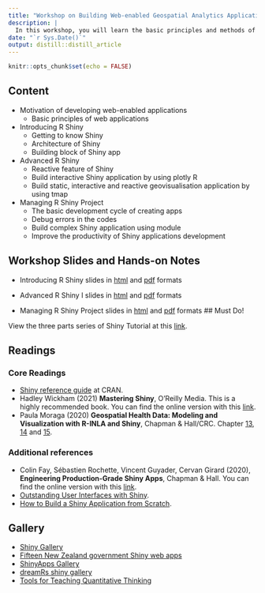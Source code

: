 ```yaml
---
title: "Workshop on Building Web-enabled Geospatial Analytics Applications with R Shiny"
description: |
  In this workshop, you will learn the basic principles and methods of R Shiny.
date: "`r Sys.Date()`"
output: distill::distill_article
---
```


```r
knitr::opts_chunk$set(echo = FALSE)
```

## Content

+ Motivation of developing web-enabled applications
    + Basic principles of web applications
+ Introducing R Shiny
    + Getting to know Shiny
    + Architecture of Shiny
    + Building block of Shiny app
+ Advanced R Shiny 
    + Reactive feature of Shiny
    + Build interactive Shiny application by using plotly R
    + Build static, interactive and reactive geovisualisation application by using tmap
+ Managing R Shiny Project
    + The basic development cycle of creating apps
    + Debug errors in the codes 
    + Build complex Shiny application using module
    + Improve the productivity of Shiny applications development

## Workshop Slides and Hands-on Notes 

+ Introducing R Shiny slides in [html](../workshop/Shiny1/Shiny1.html) and [pdf](../workshop/Shiny1/Shiny1.pdf) formats

+ Advanced R Shiny I slides in [html](../workshop/Shiny2/Shiny2.html) and [pdf](../workshop/Shiny2/Shiny2.pdf) formats

+ Managing R Shiny Project slides in [html](../workshop/Shiny3/Shiny3.html) and [pdf](../workshop/Shiny3/Shiny3.pdf) formats
## Must Do!

View the three parts series of Shiny Tutorial at this [link](https://shiny.rstudio.com/tutorial/). 

## Readings
### Core Readings

* [Shiny reference guide](https://cran.r-project.org/web/packages/shiny/shiny.pdf) at CRAN.
* Hadley Wickham (2021) **Mastering Shiny**,  O’Reilly Media.  This is a highly recommended book.  You can find the online version with this [link](https://mastering-shiny.org/index.html).
* Paula Moraga (2020) **Geospatial Health Data: Modeling and Visualization with R-INLA and Shiny**, Chapman & Hall/CRC.   Chapter [13](https://www.paulamoraga.com/book-geospatial/sec-shiny.html), [14](https://www.paulamoraga.com/book-geospatial/sec-dashboardswithshiny.html) and [15](https://www.paulamoraga.com/book-geospatial/sec-shinyexample.html).  


### Additional references

* Colin Fay, Sébastien Rochette, Vincent Guyader, Cervan Girard (2020), **Engineering Production-Grade Shiny Apps**, Chapman & Hall.  You can find the online version with this [link](https://engineering-shiny.org/).
* [Outstanding User Interfaces with Shiny](https://unleash-shiny.rinterface.com/index.html).
* [How to Build a Shiny Application from Scratch](https://bookdown.org/hadrien/how_to_build_a_shiny_app_from_scratch/).

## Gallery

* [Shiny Gallery](https://shiny.rstudio.com/gallery/)
* [Fifteen New Zealand government Shiny web apps](http://freerangestats.info/blog/2018/05/13/nz-govt-shinyapps)
* [ShinyApps Gallery](https://shinyapps-recent.appspot.com/recent.html)
* [dreamRs shiny gallery](http://shinyapps.dreamrs.fr/)
* [Tools for Teaching Quantitative Thinking](https://r.tquant.eu/)




